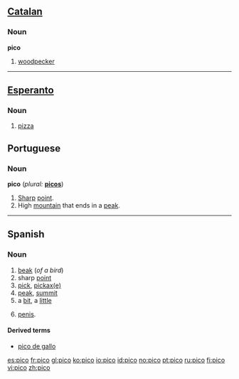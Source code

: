 {{see|Pico|pico-}}
==[[Catalan]]==
===Noun===
'''pico'''
#[[woodpecker]]

----

==[[Esperanto]]==
===Noun===
{{eo-noun}}

# [[pizza]]

==Portuguese==
===Noun===
'''pico''' (''plural:'' '''[[picos]]''')
# [[sharp|Sharp]] [[point]].
# High [[mountain]] that ends in a [[peak]].
----
==Spanish==

===Noun===
{{es-noun-m}}

# [[beak]] (''of a bird'')
# sharp [[point]]
# [[pick]], [[pickaxe|pickax(e)]]
# [[peak]], [[summit]]
# a [[bit]], a [[little]]
# {{context|colloquial|Chile||lang=es}} [[penis]].

====Derived terms====
*[[pico de gallo]]

[[es:pico]]
[[fr:pico]]
[[gl:pico]]
[[ko:pico]]
[[io:pico]]
[[id:pico]]
[[no:pico]]
[[pt:pico]]
[[ru:pico]]
[[fi:pico]]
[[vi:pico]]
[[zh:pico]]